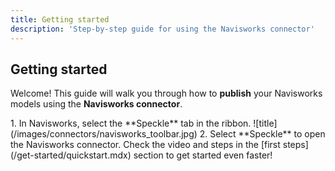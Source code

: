 ```yaml
---
title: Getting started
description: 'Step-by-step guide for using the Navisworks connector'
---
```



<Versions
  app="Navisworks"
  versions="2020, 2021, 2022, 2023, 2024, 2025 & 2026"
/>

## Getting started

Welcome! This guide will walk you through how to **publish** your Navisworks models using the **Navisworks connector**.


<BeforeYouBegin app="Navisworks" />

<Steps>
  <Step title="Open the Navisworks connector">
    1. In Navisworks, select the **Speckle** tab in the ribbon.
    ![title](/images/connectors/navisworks_toolbar.jpg)
    2. Select **Speckle** to open the Navisworks connector.
  </Step>

</Steps>

<Tip>
  Check the video and steps in the [first steps](/get-started/quickstart.mdx)
  section to get started even faster!
</Tip>


<ConnectorConclusion connector="Navisworks" />


<LearnMore />
